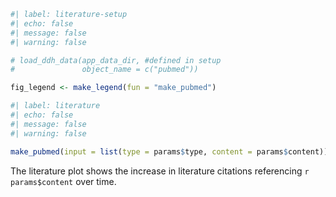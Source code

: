 ```r
#| label: literature-setup
#| echo: false
#| message: false
#| warning: false

# load_ddh_data(app_data_dir, #defined in setup
#               object_name = c("pubmed"))

fig_legend <- make_legend(fun = "make_pubmed")
```

```r
#| label: literature
#| echo: false
#| message: false
#| warning: false

make_pubmed(input = list(type = params$type, content = params$content))
```
The literature plot shows the increase in literature citations referencing `r params$content` over time.
